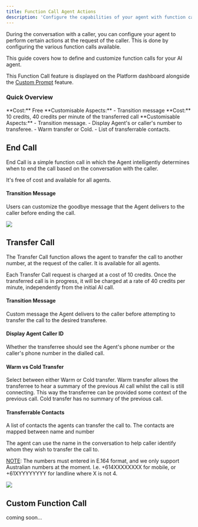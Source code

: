 ```yaml
---
title: Function Call Agent Actions
description: 'Configure the capabilities of your agent with function calls'
---
```

During the conversation with a caller, you can configure your agent to perform certain actions at the request of the caller. This is done by configuring the various function calls available.

This guide covers how to define and customize function calls for your AI agent.

This Function Call feature is displayed on the Platform dashboard alongside the [Custom Prompt](conversation-prompts#custom-prompts) feature.

### Quick Overview

<CardGroup>
  <Card title="End Call" icon="phone-slash" href="function-calls#end-call">
    **Cost:** Free  
    **Customisable Aspects:** 
    - Transition message
  </Card>

  <Card title="Transfer Call" icon="phone-arrow-right" href="function-calls#transfer-call">
    **Cost:** 10 credits, 40 credits per minute of the transferred call  
    **Customisable Aspects:**  
    - Transition message.
    - Display Agent's or caller's number to transferee.
    - Warm transfer or Cold.
    - List of transferrable contacts.
  </Card>
</CardGroup>

## End Call
End Call is a simple function call in which the Agent intelligently determines when to end the call based on the conversation with the caller.

It's free of cost and available for all agents.

#### Transition Message
Users can customize the goodbye message that the Agent delivers to the caller before ending the call.

<Frame>
  <img src="/images/function-call/end-call-config.webp" style={{ borderRadius: '0.5rem' }} />
</Frame>

## Transfer Call
The Transfer Call function allows the agent to transfer the call to another number, at the request of the caller. It is available for all agents.

Each Transfer Call request is charged at a cost of 10 credits. Once the transferred call is in progress, it will be charged at a rate of 40 credits per minute, independently from the initial AI call.

#### Transition Message
Custom message the Agent delivers to the caller before attempting to transfer the call to the desired transferee.

#### Display Agent Caller ID
Whether the transferree should see the Agent's phone number or the caller's phone number in the dialled call.

#### Warm vs Cold Transfer
Select between either Warm or Cold transfer.
Warm transfer allows the transferree to hear a summary of the previous AI call whilst the call is still connecting. This way the transferree can be provided some context of the previous call.
Cold transfer has no summary of the previous call.

#### Transferrable Contacts
A list of contacts the agents can transfer the call to. The contacts are mapped between name and number

The agent can use the name in the conversation to help caller identify whom they wish to transfer the call to.

<u>NOTE</u>: The numbers must entered in E.164 format, and we only support Australian numbers at the moment. I.e. +614XXXXXXXX for mobile, or +61XYYYYYYYY for landline where X is not 4.

<Frame>
  <img src="/images/function-call/transfer-call-config.webp" style={{ borderRadius: '0.5rem' }} />
</Frame>

## Custom Function Call
coming soon...
